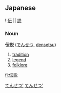 == Japanese ==
[[Category:Japanese language|てんせつ']]
{{ja-kanjitab-top}}
! [[伝]] || [[説]]
{{ja-kanjitab-bottom}}
===Noun===
[[Category:Japanese nouns|てんせつ']]
'''伝説''' ([[でんせつ]], [[densetsu]])

# [[tradition]]
# [[legend]]
# [[folklore]]

[[fi:伝説]]